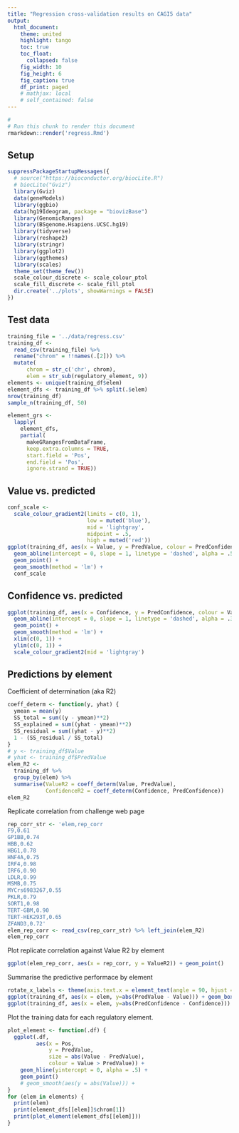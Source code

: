 ```yaml
---
title: "Regression cross-validation results on CAGI5 data"
output:
  html_document:
    theme: united
    highlight: tango
    toc: true
    toc_float:
      collapsed: false
    fig_width: 10
    fig_height: 6
    fig_caption: true
    df_print: paged
    # mathjax: local
    # self_contained: false
---
```


```r
#
# Run this chunk to render this document
rmarkdown::render('regress.Rmd')
```

## Setup
```r
suppressPackageStartupMessages({
  # source("https://bioconductor.org/biocLite.R")
  # biocLite("Gviz")
  library(Gviz)
  data(geneModels)
  library(ggbio)
  data(hg19Ideogram, package = "biovizBase")
  library(GenomicRanges)
  library(BSgenome.Hsapiens.UCSC.hg19)
  library(tidyverse)
  library(reshape2)
  library(stringr)
  library(ggplot2)
  library(ggthemes)
  library(scales)
  theme_set(theme_few())
  scale_colour_discrete <- scale_colour_ptol
  scale_fill_discrete <- scale_fill_ptol
  dir.create('../plots', showWarnings = FALSE)
})
```


## Test data
```r
training_file = '../data/regress.csv'
training_df <-
  read_csv(training_file) %>%
  rename("chrom" = !!names(.[2])) %>%
  mutate(
      chrom = str_c('chr', chrom),
      elem = str_sub(regulatory_element, 9))
elements <- unique(training_df$elem)
element_dfs <- training_df %>% split(.$elem)
nrow(training_df)
sample_n(training_df, 50)
```

```r
element_grs <-
  lapply(
    element_dfs,
    partial(
      makeGRangesFromDataFrame,
      keep.extra.columns = TRUE,
      start.field = 'Pos',
      end.field = 'Pos',
      ignore.strand = TRUE))
```


## Value vs. predicted
```r
conf_scale <-
  scale_colour_gradient2(limits = c(0, 1),
                         low = muted('blue'),
                         mid = 'lightgray',
                         midpoint = .5,
                         high = muted('red'))
ggplot(training_df, aes(x = Value, y = PredValue, colour = PredConfidence)) +
  geom_abline(intercept = 0, slope = 1, linetype = 'dashed', alpha = .5) +
  geom_point() +
  geom_smooth(method = 'lm') +
  conf_scale
```


## Confidence vs. predicted
```r
ggplot(training_df, aes(x = Confidence, y = PredConfidence, colour = Value)) +
  geom_abline(intercept = 0, slope = 1, linetype = 'dashed', alpha = .3) +
  geom_point() +
  geom_smooth(method = 'lm') +
  xlim(c(0, 1)) +
  ylim(c(0, 1)) +
  scale_colour_gradient2(mid = 'lightgray')
```


## Predictions by element
Coefficient of determination (aka R2)
```r
coeff_determ <- function(y, yhat) {
  ymean = mean(y)
  SS_total = sum((y - ymean)**2)
  SS_explained = sum((yhat - ymean)**2)
  SS_residual = sum((yhat - y)**2)
  1 - (SS_residual / SS_total)
}
# y <- training_df$Value
# yhat <- training_df$PredValue
elem_R2 <-
  training_df %>%
  group_by(elem) %>%
  summarise(ValueR2 = coeff_determ(Value, PredValue),
            ConfidenceR2 = coeff_determ(Confidence, PredConfidence))
elem_R2
```
Replicate correlation from challenge web page
```r
rep_corr_str <- 'elem,rep_corr
F9,0.61
GP1BB,0.74
HBB,0.62
HBG1,0.78
HNF4A,0.75
IRF4,0.98
IRF6,0.90
LDLR,0.99
MSMB,0.75
MYCrs6983267,0.55
PKLR,0.79
SORT1,0.98
TERT-GBM,0.90
TERT-HEK293T,0.65
ZFAND3,0.72'
elem_rep_corr <- read_csv(rep_corr_str) %>% left_join(elem_R2)
elem_rep_corr
```
Plot replicate correlation against Value R2 by element
```r
ggplot(elem_rep_corr, aes(x = rep_corr, y = ValueR2)) + geom_point()
```
Summarise the predictive performace by element
```r
rotate_x_labels <- theme(axis.text.x = element_text(angle = 90, hjust = 1))
ggplot(training_df, aes(x = elem, y=abs(PredValue - Value))) + geom_boxplot() + rotate_x_labels
ggplot(training_df, aes(x = elem, y=abs(PredConfidence - Confidence))) + geom_boxplot() + rotate_x_labels
```

Plot the training data for each regulatory element.
```r
plot_element <- function(.df) {
  ggplot(.df,
         aes(x = Pos,
             y = PredValue,
             size = abs(Value - PredValue),
             colour = Value > PredValue)) +
    geom_hline(yintercept = 0, alpha = .5) +
    geom_point()
    # geom_smooth(aes(y = abs(Value))) +
}
for (elem in elements) {
  print(elem)
  print(element_dfs[[elem]]$chrom[1])
  print(plot_element(element_dfs[[elem]]))
}
```
